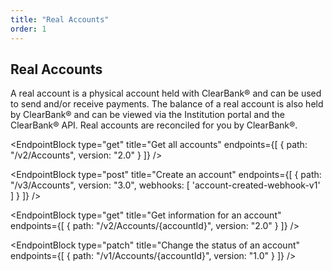```yaml
---
title: "Real Accounts"
order: 1
---
```



## Real Accounts

A real account is a physical account held with ClearBank® and can be used to send and/or receive payments.
The balance of a real account is also held by ClearBank® and can be viewed via the Institution portal and the ClearBank® API. Real accounts are reconciled for you by ClearBank®.

<EndpointBlock
  type="get"
  title="Get all accounts"
  endpoints={[
    {
      path: "/v2/Accounts",
      version: "2.0"
    }
  ]}
/>

<EndpointBlock
  type="post"
  title="Create an account"
  endpoints={[
    {
      path: "/v3/Accounts",
      version: "3.0",
      webhooks: [
        'account-created-webhook-v1'
      ]
    }
  ]}
/>

<EndpointBlock
  type="get"
  title="Get information for an account"
  endpoints={[
    {
      path: "/v2/Accounts/{accountId}",
      version: "2.0"
    }
  ]}
/>

<EndpointBlock
  type="patch"
  title="Change the status of an account"
  endpoints={[
    {
      path: "/v1/Accounts/{accountId}",
      version: "1.0"
    }
  ]}
/>
